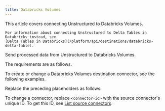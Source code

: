 ```yaml
---
title: Databricks Volumes
---
```


<Note>
    This article covers connecting Unstructured to Databricks Volumes.
    
    For information about connecting Unstructured to Delta Tables in Databricks instead, see 
    [Delta Tables in Databricks](/platform/api/destinations/databricks-delta-table).
</Note>

Send processed data from Unstructured to Databricks Volumes.

The requirements are as follows.


<DatabricksVolumesPrerequisites />

To create or change a Databricks Volumes destination connector, see the following examples.


<CodeGroup>
    <DatabricksVolumesSDK />
    <DatabricksVolumesAPIRESTCreate />
    <DatabricksVolumesAPIRESTChange />
</CodeGroup>

Replace the preceding placeholders as follows:


<DatabricksVolumesAPIPlaceholders />

To change a connector, replace `<connector-id>` with the source connector's unique ID. 
To get this ID, see [List source connectors](/platform/api/overview#list-source-connectors).